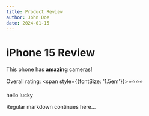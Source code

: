 ---
title: Product Review
author: John Doe
date: 2024-01-15
---

# iPhone 15 Review

This phone has **amazing** cameras!

Overall rating: <span style={{fontSize: '1.5em'}}>⭐⭐⭐⭐</span>

<div className="bg-blue-500">hello lucky</div>

Regular markdown continues here...
